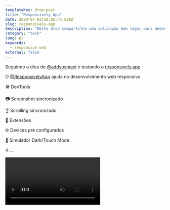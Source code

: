 ```yaml
---
templateKey: drop-post
title: "Responsively App"
date: 2020-07-02T20:02:45.080Z
slug: responsively-app
description: "Neste drop compartilho uma aplicação bem legal para desenvolvimento web responsivo."
category: "tech"
lang: pt
keywords:
  - responsive web
external: false
---
```



<Drop>

Seguindo a dica do [@addyosmani](https://twitter.com/addyosmani) e testando o [responsively.app](https://responsively.app)

O [@ResponsivelyApp](https://twitter.com/ResponsivelyApp) ajuda no desenvolvimento web responsivo

🛠 DevTools

📷 Screenshot sincronizado

↕️ Scrolling sincronizado

🧩 Extensões

🌐 Devices pré configurados

🎨 Simulador Dark/Touch Mode

➕ ...

<Video src="https://video.twimg.com/ext_tw_video/1278722154683564033/pu/vid/1252x718/wSWdy78VpIMvAVIp.mp4?tag=10" />

</Drop>
